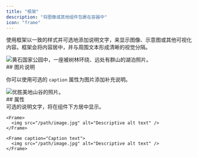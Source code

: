 ```yaml
---
title: "框架"
description: "将图像或其他组件包裹在容器中"
icon: "frame"
---
```


使用框架以一致的样式并可选地添加说明文字，来显示图像、示意图或其他可视化内容。框架会将内容居中，并与周围文本形成清晰的视觉分隔。

<Frame>
  <img src="https://mintlify-assets.b-cdn.net/yellowstone.jpeg" alt="黄石国家公园中，一座被树林环绕、远处有群山的湖泊照片。" />
</Frame>

<div id="captions">
  ## 图片说明
</div>

你可以使用可选的 `caption` 属性为图片添加补充说明。

<Frame caption="优胜美地国家公园每年接待超过 350 万名游客">
  <img src="https://mintlify-assets.b-cdn.net/yosemite.jpg" alt="优胜美地山谷的照片。" />
</Frame>

<div id="properties">
  ## 属性
</div>

<ResponseField name="caption" type="string">
  可选的说明文字，将在组件下方居中显示。
</ResponseField>

<CodeGroup>

```mdx Frame
<Frame>
  <img src="/path/image.jpg" alt="Descriptive alt text" />
</Frame>
```

```mdx Frame with a caption
<Frame caption="Caption text">
  <img src="/path/image.jpg" alt="Descriptive alt text" />
</Frame>
```
</CodeGroup>